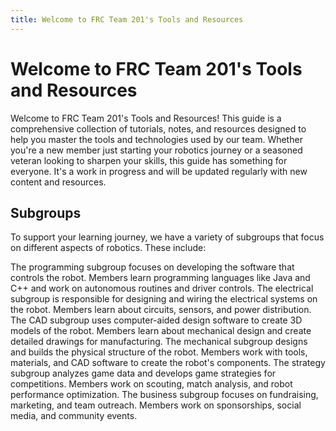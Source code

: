 ```yaml
---
title: Welcome to FRC Team 201's Tools and Resources
---
```



# Welcome to FRC Team 201's Tools and Resources

Welcome to FRC Team 201's Tools and Resources! This guide is a comprehensive collection of tutorials, notes, and resources designed to help you master the tools and technologies used by our team. Whether you're a new member just starting your robotics journey or a seasoned veteran looking to sharpen your skills, this guide has something for everyone. It's a work in progress and will be updated regularly with new content and resources.



## Subgroups

To support your learning journey, we have a variety of subgroups that focus on different aspects of robotics. These include:

<Cards>
    <Card title="Programming" href="/Programming/Tools&Setup">
        The programming subgroup focuses on developing the software that controls the robot. Members learn programming languages like Java and C++ and work on autonomous routines and driver controls.
    </Card>
    <Card title="Electrical" href="/Electrical">
        The electrical subgroup is responsible for designing and wiring the electrical systems on the robot. Members learn about circuits, sensors, and power distribution.
    </Card>
    <Card title="CAD" href="/CAD">
        The CAD subgroup uses computer-aided design software to create 3D models of the robot. Members learn about mechanical design and create detailed drawings for manufacturing.
    </Card>
    <Card title="Mechanical" href="/Mechanical">
        The mechanical subgroup designs and builds the physical structure of the robot. Members work with tools, materials, and CAD software to create the robot's components.
    </Card>
    <Card title="Strategy" href="/Strategy">
        The strategy subgroup analyzes game data and develops game strategies for competitions. Members work on scouting, match analysis, and robot performance optimization.
    </Card>
    <Card title="Business" href="/card">
        The business subgroup focuses on fundraising, marketing, and team outreach. Members work on sponsorships, social media, and community events.
    </Card>

</Cards>



